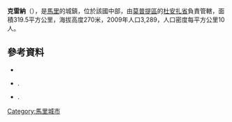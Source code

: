 '''克雷納'''（{{lang-fr|Kéréna}}），是[[馬里|馬里]]的城鎮，位於該國中部，由[[莫普提區|莫普提區]]的[[杜安扎省|杜安扎省]]負責管轄，面積319.5平方公里，海拔高度270米，2009年人口3,289，人口密度每平方公里10人。

{{Coord|15|1|52|N|2|41|10|W|display=title}}

==參考資料==
*{{citation
 |url         = http://instat.gov.ml/documentation/mopti.pdf
 |publisher   = République de Mali: Institut National de la Statistique
 |title       = Resultats Provisoires RGPH 2009 (Région de Mopti)
 |language    = fr
 |deadurl     = yes
 |archiveurl  = https://www.webcitation.org/6AnaIKCNv?url=http://instat.gov.ml/documentation/mopti.pdf
 |archivedate = 2012-09-19
 |accessdate  = 2015-07-22
}}
*{{citation | title=Plan de Sécurité Alimentaire Commune Rurale de Kéréna 2006-2010 | publisher=Commissariat à la Sécurité Alimentaire, République du Mali, USAID-Mali | year=2006 | url=http://www.aec.msu.edu/fs2/mali_fd_strtgy/plans/mopti/douentza/psa_kerena.pdf | language=fr | deadurl=yes | archiveurl=https://web.archive.org/web/20120814091054/http://www.aec.msu.edu/fs2/mali_fd_strtgy/plans/mopti/douentza/psa_kerena.pdf | archivedate=2012年8月14日 | df= | accessdate=2015年7月22日 }}.
*{{citation | title= Situation des points d'eau modernes au Mali en 2003: Kéréna | url= http://www.bndr-mali.org/bnn-mali/index.php?option=com_docman&task=doc_download&gid=633&Itemid=53 | publisher= Ministère des Mines, de l'Energie et de l'Eau, République du Mali | year= 2003 | language= fr }}{{Dead link|date=2018年7月 |bot=InternetArchiveBot |fix-attempted=no }}.

{{莫普提區}}

[[Category:馬里城市|Category:馬里城市]]


{{Mali-geo-stub}}